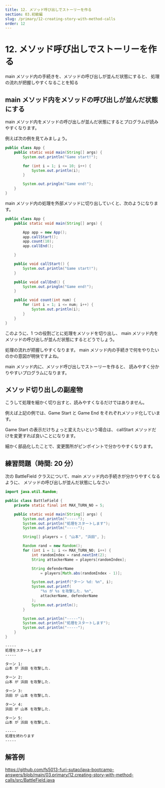 ```yaml
---
title: 12. メソッド呼び出しでストーリーを作る
section: 03.初級編
slug: /primary/12-creating-story-with-method-calls
order: 12
---
```


# 12. メソッド呼び出しでストーリーを作る

<p class="goal">
  main メソッド内の手続きを、メソッドの呼び出しが並んだ状態にすると、
  処理の流れが把握しやすくなることを知る
</p>

## main メソッド内をメソッドの呼び出しが並んだ状態にする

main メソッド内をメソッドの呼び出しが並んだ状態にするとプログラムが読みやすくなります。

例えば次の例を見てみましょう。

```java
public class App {
    public static void main(String[] args) {
        System.out.println("Game start!");

        for (int i = 1; i <= 10; i++) {
            System.out.println(i);
        }

        System.out.pringln("Game end!");
    }
}
```

main メソッド内の処理を外部メソッドに切り出していくと、次のようになります。

```java
public class App {
    public static void main(String[] args) {

        App app = new App();
        app.callStart();
        app.count(10);
        app.callEnd();

    }

    public void callStart() {
        System.out.println("Game start!");
    }

    public void callEnd() {
        System.out.pringln("Game end!");
    }

    public void count(int num) {
        for (int i = 1; i <= num; i++) {
            System.out.println(i);
        }
    }
}
```

このように、1 つの役割ごとに処理をメソッドを切り出し、
main メソッド内をメソッドの呼び出しが並んだ状態にするとどうでしょう。

処理の流れが把握しやすくなります。
main メソッド内の手続きで何をやりたいのかの意図が明快ですよね。

main メソッド内に、メソッド呼び出しでストーリーを作ると、
読みやすく分かりやすいプログラムになります。

## メソッド切り出しの副産物

こうして処理を細かく切り出すと、読みやすくなるだけではありません。

例えば上記の例では、Game Start と Game End をそれぞれメソッド化しています。

Game Start の表示だけちょっと変えたいという場合は、
callStart メソッドだけを変更すれば良いことになります。

細かく部品化したことで、変更箇所がピンポイントで分かりやすくなります。

## 練習問題（時間: 20 分）

次の BattleField クラスについて、main メソッド内の手続きが分かりやすくなるように、
メソッドの呼び出しが並んだ状態にしなさい

```java title=src/BattleField.java
import java.util.Random;

public class BattleField {
    private static final int MAX_TURN_NO = 5;

    public static void main(String[] args) {
        System.out.println("-----");
        System.out.println("処理をスタートします");
        System.out.println("-----");

        String[] players = { "山本", "浜田", };

        Random rand = new Random();
        for (int i = 1; i <= MAX_TURN_NO; i++) {
            int randomIndex = rand.nextInt(2);
            String attackerName = players[randomIndex];

            String defenderName
                = players[Math.abs(randomIndex - 1)];

            System.out.printf("ターン %d: %n", i);
            System.out.printf(
                "%s が %s を攻撃した. %n",
                attackerName, defenderName
            );
            System.out.println();
        }

        System.out.println("-----");
        System.out.println("処理をスタートします");
        System.out.println("-----");
    }
}
```

```txt title=BattleFieldクラスの実行結果
-----
処理をスタートします
-----

ターン 1:
山本 が 浜田 を攻撃した.

ターン 2:
山本 が 浜田 を攻撃した.

ターン 3:
浜田 が 山本 を攻撃した.

ターン 4:
浜田 が 山本 を攻撃した.

ターン 5:
山本 が 浜田 を攻撃した.

-----
処理を終わります
-----

```

## 解答例

https://github.com/fs5013-furi-sutao/java-bootcamp-answers/blob/main/03.primary/12.creating-story-with-method-calls/src/BattleField.java

